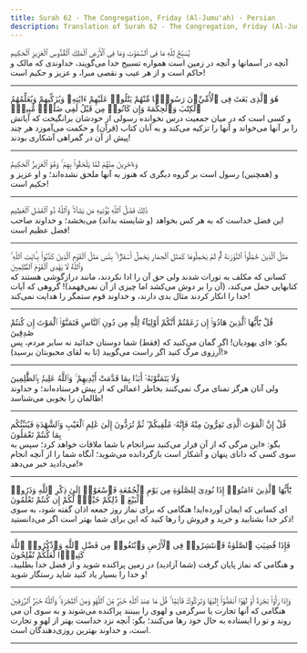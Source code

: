 ```yaml
---
title: Surah 62 - The Congregation, Friday (Al-Jumu'ah) - Persian
description: Translation of Surah 62 - The Congregation, Friday (Al-Jumu'ah) in Persian
---
```





<Aside type="quran" title="1">
يُسَبِّحُ لِلَّهِ مَا فِى ٱلسَّمَٰوَٰتِ وَمَا فِى ٱلْأَرْضِ ٱلْمَلِكِ ٱلْقُدُّوسِ ٱلْعَزِيزِ ٱلْحَكِيمِ
</Aside>

<Aside type="reference" title="1">
آنچه در آسمانها و آنچه در زمین است همواره تسبیح خدا می‌گویند، خداوندی که مالک و حاکم است و از هر عیب و نقصی مبرا، و عزیز و حکیم است!
</Aside>

---

<Aside type="quran" title="2">
هُوَ ٱلَّذِى بَعَثَ فِى ٱلْأُمِّيِّۦنَ رَسُولًۭا مِّنْهُمْ يَتْلُوا۟ عَلَيْهِمْ ءَايَٰتِهِۦ وَيُزَكِّيهِمْ وَيُعَلِّمُهُمُ ٱلْكِتَٰبَ وَٱلْحِكْمَةَ وَإِن كَانُوا۟ مِن قَبْلُ لَفِى ضَلَٰلٍۢ مُّبِينٍۢ
</Aside>

<Aside type="reference" title="2">
و کسی است که در میان جمعیت درس نخوانده رسولی از خودشان برانگیخت که آیاتش را بر آنها می‌خواند و آنها را تزکیه می‌کند و به آنان کتاب (قرآن) و حکمت می‌آموزد هر چند پیش از آن در گمراهی آشکاری بودند!
</Aside>

---

<Aside type="quran" title="3">
وَءَاخَرِينَ مِنْهُمْ لَمَّا يَلْحَقُوا۟ بِهِمْ ۚ وَهُوَ ٱلْعَزِيزُ ٱلْحَكِيمُ
</Aside>

<Aside type="reference" title="3">
و (همچنین) رسول است بر گروه دیگری که هنوز به آنها ملحق نشده‌اند؛ و او عزیز و حکیم است!
</Aside>

---

<Aside type="quran" title="4">
ذَٰلِكَ فَضْلُ ٱللَّهِ يُؤْتِيهِ مَن يَشَآءُ ۚ وَٱللَّهُ ذُو ٱلْفَضْلِ ٱلْعَظِيمِ
</Aside>

<Aside type="reference" title="4">
این فضل خداست که به هر کس بخواهد (و شایسته بداند) می‌بخشد؛ و خداوند صاحب فضل عظیم است!
</Aside>

---

<Aside type="quran" title="5">
مَثَلُ ٱلَّذِينَ حُمِّلُوا۟ ٱلتَّوْرَىٰةَ ثُمَّ لَمْ يَحْمِلُوهَا كَمَثَلِ ٱلْحِمَارِ يَحْمِلُ أَسْفَارًۢا ۚ بِئْسَ مَثَلُ ٱلْقَوْمِ ٱلَّذِينَ كَذَّبُوا۟ بِـَٔايَٰتِ ٱللَّهِ ۚ وَٱللَّهُ لَا يَهْدِى ٱلْقَوْمَ ٱلظَّٰلِمِينَ
</Aside>

<Aside type="reference" title="5">
کسانی که مکلف به تورات شدند ولی حق آن را ادا نکردند، مانند درازگوشی هستند که کتابهایی حمل می‌کند، (آن را بر دوش می‌کشد اما چیزی از آن نمی‌فهمد)! گروهی که آیات خدا را انکار کردند مثال بدی دارند، و خداوند قوم ستمگر را هدایت نمی‌کند!
</Aside>

---

<Aside type="quran" title="6">
قُلْ يَٰٓأَيُّهَا ٱلَّذِينَ هَادُوٓا۟ إِن زَعَمْتُمْ أَنَّكُمْ أَوْلِيَآءُ لِلَّهِ مِن دُونِ ٱلنَّاسِ فَتَمَنَّوُا۟ ٱلْمَوْتَ إِن كُنتُمْ صَٰدِقِينَ
</Aside>

<Aside type="reference" title="6">
بگو: «ای یهودیان! اگر گمان می‌کنید که (فقط) شما دوستان خدائید نه سایر مردم، پس آرزوی مرگ کنید اگر راست می‌گویید (تا به لقای محبوبتان برسید)!»
</Aside>

---

<Aside type="quran" title="7">
وَلَا يَتَمَنَّوْنَهُۥٓ أَبَدًۢا بِمَا قَدَّمَتْ أَيْدِيهِمْ ۚ وَٱللَّهُ عَلِيمٌۢ بِٱلظَّٰلِمِينَ
</Aside>

<Aside type="reference" title="7">
ولی آنان هرگز تمنای مرگ نمی‌کنند بخاطر اعمالی که از پیش فرستاده‌اند؛ و خداوند ظالمان را بخوبی می‌شناسد!
</Aside>

---

<Aside type="quran" title="8">
قُلْ إِنَّ ٱلْمَوْتَ ٱلَّذِى تَفِرُّونَ مِنْهُ فَإِنَّهُۥ مُلَٰقِيكُمْ ۖ ثُمَّ تُرَدُّونَ إِلَىٰ عَٰلِمِ ٱلْغَيْبِ وَٱلشَّهَٰدَةِ فَيُنَبِّئُكُم بِمَا كُنتُمْ تَعْمَلُونَ
</Aside>

<Aside type="reference" title="8">
بگو: «این مرگی که از آن فرار می‌کنید سرانجام با شما ملاقات خواهد کرد؛ سپس به سوی کسی که دانای پنهان و آشکار است بازگردانده می‌شوید؛ آنگاه شما را از آنچه انجام می‌دادید خبر می‌دهد!»
</Aside>

---

<Aside type="quran" title="9">
يَٰٓأَيُّهَا ٱلَّذِينَ ءَامَنُوٓا۟ إِذَا نُودِىَ لِلصَّلَوٰةِ مِن يَوْمِ ٱلْجُمُعَةِ فَٱسْعَوْا۟ إِلَىٰ ذِكْرِ ٱللَّهِ وَذَرُوا۟ ٱلْبَيْعَ ۚ ذَٰلِكُمْ خَيْرٌۭ لَّكُمْ إِن كُنتُمْ تَعْلَمُونَ
</Aside>

<Aside type="reference" title="9">
ای کسانی که ایمان آورده‌اید! هنگامی که برای نماز روز جمعه اذان گفته شود، به سوی ذکر خدا بشتابید و خرید و فروش را رها کنید که این برای شما بهتر است اگر می‌دانستید!
</Aside>

---

<Aside type="quran" title="10">
فَإِذَا قُضِيَتِ ٱلصَّلَوٰةُ فَٱنتَشِرُوا۟ فِى ٱلْأَرْضِ وَٱبْتَغُوا۟ مِن فَضْلِ ٱللَّهِ وَٱذْكُرُوا۟ ٱللَّهَ كَثِيرًۭا لَّعَلَّكُمْ تُفْلِحُونَ
</Aside>

<Aside type="reference" title="10">
و هنگامی که نماز پایان گرفت (شما آزادید) در زمین پراکنده شوید و از فضل خدا بطلبید، و خدا را بسیار یاد کنید شاید رستگار شوید!
</Aside>

---

<Aside type="quran" title="11">
وَإِذَا رَأَوْا۟ تِجَٰرَةً أَوْ لَهْوًا ٱنفَضُّوٓا۟ إِلَيْهَا وَتَرَكُوكَ قَآئِمًۭا ۚ قُلْ مَا عِندَ ٱللَّهِ خَيْرٌۭ مِّنَ ٱللَّهْوِ وَمِنَ ٱلتِّجَٰرَةِ ۚ وَٱللَّهُ خَيْرُ ٱلرَّٰزِقِينَ
</Aside>

<Aside type="reference" title="11">
هنگامی که آنها تجارت یا سرگرمی و لهوی را ببینند پراکنده می‌شوند و به سوی آن می روند و تو را ایستاده به حال خود رها می‌کنند؛ بگو: آنچه نزد خداست بهتر از لهو و تجارت است، و خداوند بهترین روزی‌دهندگان است.
</Aside>

---
